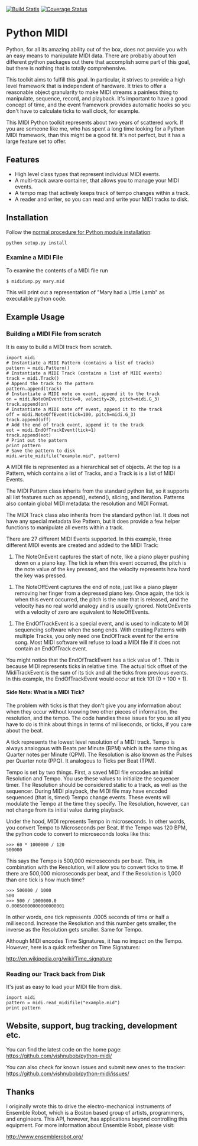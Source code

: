 <a href="https://travis-ci.org/vishnubob/python-midi"><img src="https://travis-ci.org/vishnubob/python-midi.svg?branch=master" alt='Build Statis' /></a>
<a href='https://coveralls.io/github/vishnubob/python-midi?branch=master'><img src='https://coveralls.io/repos/vishnubob/python-midi/badge.svg?branch=master&service=github' alt='Coverage Status' /></a>

=Python MIDI=

Python, for all its amazing ability out of the box, does not provide you with
an easy means to manipulate MIDI data.  There are probably about ten different
python packages out there that accomplish some part of this goal, but there is
nothing that is totally comprehensive.

This toolkit aims to fulfill this goal.  In particular, it strives to provide a
high level framework that is independent of hardware.  It tries to offer a
reasonable object granularity to make MIDI streams a painless thing to
manipulate, sequence, record, and playback.  It's important to have a good
concept of time, and the event framework provides automatic hooks so you don't
have to calculate ticks to wall clock, for example. 

This MIDI Python toolkit represents about two years of scattered work.  If you
are someone like me, who has spent a long time looking for a Python MIDI
framework, than this might be a good fit.  It's not perfect, but it has a large
feature set to offer.

==Features==

* High level class types that represent individual MIDI events.
* A multi-track aware container, that allows you to manage your MIDI events.
* A tempo map that actively keeps track of tempo changes within a track.
* A reader and writer, so you can read and write your MIDI tracks to disk.

==Installation==

Follow the [http://docs.python.org/2/install/index.html normal procedure for Python module installation]:

<pre>
python setup.py install
</pre>

===Examine a MIDI File===

To examine the contents of a MIDI file run

<pre>
$ mididump.py mary.mid
</pre>

This will print out a representation of "Mary had a Little Lamb" as executable python code.

==Example Usage==

===Building a MIDI File from scratch===

It is easy to build a MIDI track from scratch.

<pre>
import midi
# Instantiate a MIDI Pattern (contains a list of tracks)
pattern = midi.Pattern()
# Instantiate a MIDI Track (contains a list of MIDI events)
track = midi.Track()
# Append the track to the pattern
pattern.append(track)
# Instantiate a MIDI note on event, append it to the track
on = midi.NoteOnEvent(tick=0, velocity=20, pitch=midi.G_3)
track.append(on)
# Instantiate a MIDI note off event, append it to the track
off = midi.NoteOffEvent(tick=100, pitch=midi.G_3)
track.append(off)
# Add the end of track event, append it to the track
eot = midi.EndOfTrackEvent(tick=1)
track.append(eot)
# Print out the pattern
print pattern
# Save the pattern to disk
midi.write_midifile("example.mid", pattern)
</pre>

A MIDI file is represented as a hierarchical set of objects.  At the top is a
Pattern, which contains a list of Tracks, and a Track is is a list of MIDI
Events.  

The MIDI Pattern class inherits from the standard python list, so it supports
all list features such as append(), extend(), slicing, and iteration.  Patterns
also contain global MIDI metadata: the resolution and MIDI Format.

The MIDI Track class also inherits from the standard python list.  It does not
have any special metadata like Pattern, but it does provide a few helper
functions to manipulate all events within a track.

There are 27 different MIDI Events supported.  In this example, three different
MIDI events are created and added to the MIDI Track:  

# The NoteOnEvent captures the start of note, like a piano player pushing down on a piano key.  The tick is when this event occurred, the pitch is the note value of the key pressed, and the velocity represents how hard the key was pressed.

# The NoteOffEvent captures the end of note, just like a piano player removing her finger from a depressed piano key.  Once again, the tick is when this event occurred, the pitch is the note that is released, and the velocity has no real world analogy and is usually ignored.  NoteOnEvents with a velocity of zero are equivalent to NoteOffEvents.

# The EndOfTrackEvent is a special event, and is used to indicate to MIDI sequencing software when the song ends.  With creating Patterns with multiple Tracks, you only need one EndOfTrack event for the entire song.  Most MIDI software will refuse to load a MIDI file if it does not contain an EndOfTrack event.

You might notice that the EndOfTrackEvent has a tick value of 1.  This is
because MIDI represents ticks in relative time.  The actual tick offset of the
MidiTrackEvent is the sum of its tick and all the ticks from previous events.
In this example, the EndOfTrackEvent would occur at tick 101 (0 + 100 + 1).

====Side Note: What is a MIDI Tick?====

The problem with ticks is that they don't give you any information about when
they occur without knowing two other pieces of information, the resolution, and
the tempo.  The code handles these issues for you so all you have to do is
think about things in terms of milliseconds, or ticks, if you care about the beat.  

A tick represents the lowest level resolution of a MIDI track.  Tempo is always
analogous with Beats per Minute (BPM) which is the same thing as Quarter notes
per Minute (QPM).  The Resolution is also known as the Pulses per Quarter note
(PPQ).  It analogous to Ticks per Beat (TPM).

Tempo is set by two things.  First, a saved MIDI file encodes an initial
Resolution and Tempo.  You use these values to initialize the sequencer timer.
The Resolution should be considered static to a track, as well as the
sequencer.  During MIDI playback, the MIDI file may have encoded sequenced
(that is, timed) Tempo change events.  These events will modulate the Tempo at
the time they specify.  The Resolution, however, can not change from its
initial value during playback.

Under the hood, MIDI represents Tempo in microseconds.  In other words, you
convert Tempo to Microseconds per Beat.  If the Tempo was 120 BPM, the python
code to convert to microseconds looks like this:

<pre>
>>> 60 * 1000000 / 120
500000
</pre>

This says the Tempo is 500,000 microseconds per beat.  This, in combination
with the Resolution, will allow you to convert ticks to time.  If there are
500,000 microseconds per beat, and if the Resolution is 1,000 than one tick is
how much time?

<pre>
>>> 500000 / 1000
500
>>> 500 / 1000000.0
0.00050000000000000001
</pre>

In other words, one tick represents .0005 seconds of time or half a
millisecond.  Increase the Resolution and this number gets smaller, the inverse
as the Resolution gets smaller.  Same for Tempo.

Although MIDI encodes Time Signatures, it has no impact on the Tempo.  However,
here is a quick refresher on Time Signatures:

http://en.wikipedia.org/wiki/Time_signature

===Reading our Track back from Disk===

It's just as easy to load your MIDI file from disk.

<pre>
import midi
pattern = midi.read_midifile("example.mid")
print pattern
</pre>

==Website, support, bug tracking, development etc.==

You can find the latest code on the home page:
https://github.com/vishnubob/python-midi/

You can also check for known issues and submit new ones to the
tracker: https://github.com/vishnubob/python-midi/issues/

==Thanks==

I originally wrote this to drive the electro-mechanical instruments of Ensemble
Robot, which is a Boston based group of artists, programmers, and engineers.
This API, however, has applications beyond controlling this equipment.  For
more information about Ensemble Robot, please visit:

http://www.ensemblerobot.org/
